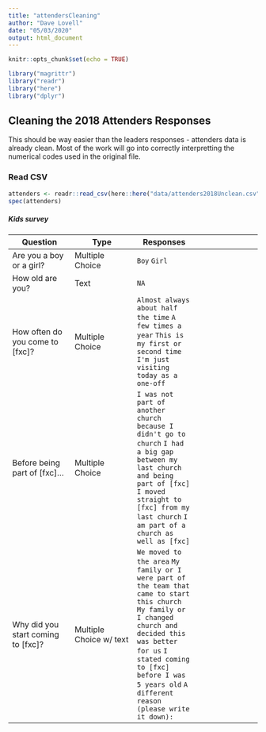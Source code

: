 ```yaml
---
title: "attendersCleaning"
author: "Dave Lovell"
date: "05/03/2020"
output: html_document
---
```


```r
knitr::opts_chunk$set(echo = TRUE)
```
```r
library("magrittr")
library("readr")
library("here")
library("dplyr")
```
## Cleaning the 2018 Attenders Responses

This should be way easier than the leaders responses - attenders data is already clean. Most of the work will go into correctly interpretting the numerical codes used in the original file.

### Read CSV

```R
attenders <- readr::read_csv(here::here("data/attenders2018Unclean.csv"))
spec(attenders)
```



##### Kids survey

|Question|Type|Responses|
|---|---|---|---|
|Are you a boy or a girl?|Multiple Choice|`Boy` `Girl`|
|How old are you?|Text|`NA`|
|How often do you come to [fxc]?|Multiple Choice|`Almost always` `about half the time` `A few times a year` `This is my first or second time` `I'm just visiting today as a one-off`|
|Before being part of [fxc]...|Multiple Choice|`I was not part of another church because I didn't go to church` `I had a big gap between my last church and being part of [fxc]` `I moved straight to [fxc] from my last church` `I am part of a church as well as [fxc]`|
|Why did you start coming to [fxc]?|Multiple Choice w/ text|`We moved to the area` ` My family or I were part of the team that came to start this church` `My family or I changed church and decided this was better for us` `I stated coming to [fxc] before I was 5 years old` `A different reason (please write it down):`|